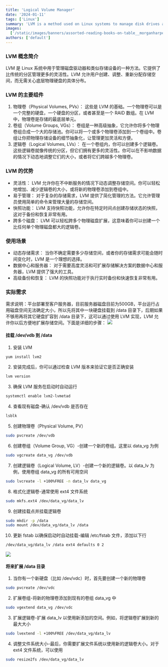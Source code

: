 ```yaml
---
title: 'Logical Volume Manager'
date: '2024-01-11'
tags: ['Linux']
summary: 'LVM is a method used on Linux systems to manage disk drives and similar storage devices.'
images:
  ['/static/images/banners/assorted-reading-books-on-table__morganharpernichols__OMXPrCAhxrE.jpeg']
authors: ['default']
---
```


### LVM 概念简介

LVM 是 Linux 系统中用于管理磁盘驱动器和类似存储设备的一种方法。它提供了比传统的分区管理更多的灵活性。LVM 允许用户创建、调整、重新分配存储空间，而无需关心底层物理硬盘的具体分布。

### LVM 的主要组件

1. 物理卷（Physical Volumes, PVs）：
这些是 LVM 的基础。一个物理卷可以是一个完整的硬盘，一个硬盘的分区，或者甚至是一个 RAID 数组。在 LVM 中，物理卷是存储的最底层单元。
2. 卷组（Volume Groups, VGs）：
卷组是一种高级抽象，它允许你将多个物理卷组合成一个大的存储池。你可以将一个或多个物理卷添加到一个卷组中。卷组让你把物理存储设备的细节抽象化，让管理更加灵活和方便。
3. 逻辑卷（Logical Volumes, LVs）：
在一个卷组内，你可以创建多个逻辑卷。这些逻辑卷就像传统的分区，但它们拥有更多的灵活性。你可以在不影响数据的情况下动态地调整它们的大小，或者将它们跨越多个物理卷。

### LVM 的优势

- 灵活性： LVM 允许你在不中断服务的情况下动态调整存储空间。你可以轻松地增加、减少逻辑卷的大小，或将新的物理卷添加到卷组中。
- 易于管理： 对于复杂的存储需求，LVM 提供了简化管理的方法。它允许管理员使用简单的命令来管理大量的存储空间。
- 快照功能： LVM 支持快照功能，允许你在特定时间点创建存储状态的快照，这对于备份和恢复非常有用。
- 跨多个磁盘： LVM 可以轻松跨多个物理磁盘扩展，这意味着你可以创建一个比任何单个物理磁盘都大的逻辑卷。

### 使用场景

- 动态存储需求： 当你不确定需要多少存储空间，或者你的存储需求可能会随时间变化时，LVM 是一个理想的选择。
- 数据中心和服务器： 对于需要高度灵活和可扩展存储解决方案的数据中心和服务器，LVM 提供了强大的工具。
- 高级备份和恢复： LVM 的快照功能对于执行实时备份和快速恢复非常有用。

### 实际需求

需求说明：平台部署至客户服务器，目前服务器磁盘目前为500GB，平台运行占用磁盘空间无法确定大小，所以先将其中一块硬盘挂载到 /data 目录下，后期如果不够用再将其它硬盘扩容到 /data 目录下，这可以通过使用 LVM 实现，LVM 允许你以后方便地扩展存储空间。下面是详细的步骤：
![](../../assets/images/lvm-2.png)

#### 挂载 /dev/vdb 到 /data

1. 安装 LVM
```bash
yum install lvm2
```

2. 安装完成后，你可以通过检查 LVM 版本来验证它是否正确安装
```bash
lvm version
```

3. 确保 LVM 服务在启动时自动运行
```bash
systemctl enable lvm2-lvmetad
```

4.  查看现有磁盘-确认 /dev/vdb 是否存在
```bash
lsblk
```

5. 创建物理卷（Physical Volume, PV）
```bash
sudo pvcreate /dev/vdb
```

6.  创建卷组（Volume Group, VG）-创建一个新的卷组。这里以 data_vg 为例
```bash
sudo vgcreate data_vg /dev/vdb
```

7. 创建逻辑卷（Logical Volume, LV）-创建一个新的逻辑卷。以 data_lv 为例，使用卷组 data_vg 的所有可用空间
```bash
sudo lvcreate -l +100%FREE -n data_lv data_vg
```

8. 格式化逻辑卷-通常使用 ext4 文件系统
```bash
sudo mkfs.ext4 /dev/data_vg/data_lv
```

9. 创建挂载点并挂载逻辑卷
```bash
sudo mkdir -p /data
sudo mount /dev/data_vg/data_lv /data
```

10. 更新 fstab 以确保启动时自动挂载-编辑 /etc/fstab 文件，添加以下行
```bash
/dev/data_vg/data_lv /data ext4 defaults 0 2
```

![](../../assets/images/lvm-1.png)

#### 将来扩展 /data 目录

1. 当你有一个新硬盘（比如 /dev/vdc）时，首先要创建一个新的物理卷
```bash
sudo pvcreate /dev/vdc
```

2. 扩展卷组-将新的物理卷添加到现有的卷组 data_vg 中
```bash
sudo vgextend data_vg /dev/vdc
```

3. 扩展逻辑卷-扩展 data_lv 以使用新添加的空间。例如，将逻辑卷扩展到新的最大大小
```bash
sudo lvextend -l +100%FREE /dev/data_vg/data_lv
```

4. 调整文件系统大小-最后，你需要扩展文件系统以使用新的逻辑卷大小。对于 ext4 文件系统，可以使用

```bash
sudo resize2fs /dev/data_vg/data_lv
```
